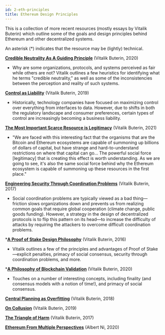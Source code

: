 ```yaml
---
id: 2-eth-principles
title: Ethereum Design Principles
---
```



<Author name="gubsheep, Albert Ni" />

This is a collection of more recent resources (mostly essays by Vitalik Buterin) which outline some of the goals and design principles behind Ethereum and other decentralized systems.

An asterisk (\*) indicates that the resource may be (lightly) technical.

[**Credible Neutrality As A Guiding Principle**](https://nakamoto.com/credible-neutrality/) (Vitalik Buterin, 2020)

- Why are some organizations, protocols, and systems perceived as fair while others are not? Vitalik outlines a few heuristics for identifying what he terms "credible neutrality," as well as some of the inconsistencies between the perception and reality of such systems.

[**Control as Liability**](https://vitalik.ca/general/2019/05/09/control_as_liability.html) (Vitalik Buterin, 2019)

- Historically, technology companies have focused on maximizing control over everything from interfaces to data. However, due to shifts in both the regulatory landscape and consumer preferences, certain types of control are increasingly becoming a business liability.

[**The Most Important Scarce Resource is Legitimacy**](https://vitalik.ca/general/2021/03/23/legitimacy.html) (Vitalik Buterin, 2021)

- "We are faced with this interesting fact that the organisms that are the Bitcoin and Ethereum ecosystems are capable of summoning up billions of dollars of capital, but have strange and hard-to-understand restrictions on where that capital can go... The powerful social force [legitimacy] that is creating this effect is worth understanding. As we are going to see, it's also the same social force behind why the Ethereum ecosystem is capable of summoning up these resources in the first place."

[**Engineering Security Through Coordination Problems**](https://vitalik.ca/general/2017/05/08/coordination_problems.html) (Vitalik Buterin, 2017)

- Social coordination problems are typically viewed as a bad thing—friction slows organizations down and prevents us from realizing common goals that require global cooperation (climate change, public goods funding). However, a strategy in the design of decentralized protocols is to flip this pattern on its head—to increase the difficulty of attacks by requiring the attackers to overcome difficult coordination problems.

\*[**A Proof of Stake Design Philosophy**](https://vitalik.ca/general/2016/12/29/pos_design.html) (Vitalik Buterin, 2016)

- Vitalik outlines a few of the principles and advantages of Proof of Stake—explicit penalties, primacy of social consensus, security through coordination problems, and more.

\*[**A Philosophy of Blockchain Validation**](https://vitalik.ca/general/2020/08/17/philosophy.html) (Vitalik Buterin, 2020)

- Touches on a number of interesting concepts, including finality (and consensus models with a notion of time!), and primacy of social consensus.

[**Central Planning as Overfitting**](https://vitalik.ca/general/2018/11/25/central_planning.html) (Vitalik Buterin, 2018)

[**On Collusion**](https://vitalik.ca/general/2019/04/03/collusion.html) (Vitalik Buterin, 2019)

[**The Triangle of Harm**](https://vitalik.ca/general/2017/07/16/triangle_of_harm.html) (Vitalik Buterin, 2017)

[**Ethereum From Multiple Perspectives**](https://www.youtube.com/watch?v=zW5gyFoZu5A) (Albert Ni, 2020)
